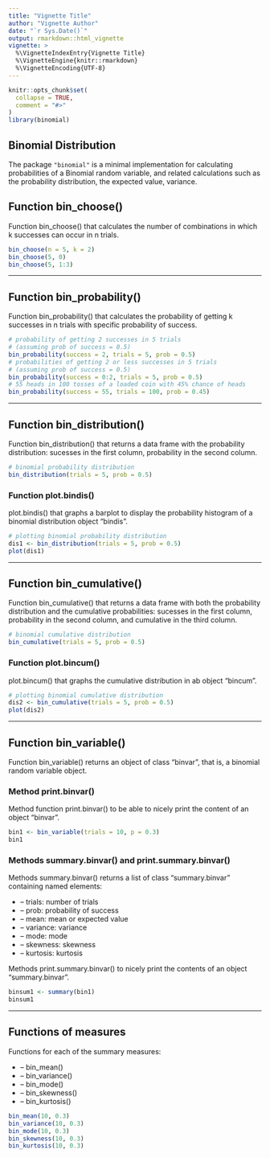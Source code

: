 ```yaml
---
title: "Vignette Title"
author: "Vignette Author"
date: "`r Sys.Date()`"
output: rmarkdown::html_vignette
vignette: >
  %\VignetteIndexEntry{Vignette Title}
  %\VignetteEngine{knitr::rmarkdown}
  %\VignetteEncoding{UTF-8}
---
```


```r
knitr::opts_chunk$set(
  collapse = TRUE,
  comment = "#>"
)
library(binomial)

```


## Binomial Distribution

The package `"binomial"` is a minimal implementation for calculating probabilities of a Binomial random variable, and related calculations such as the probability distribution, the expected value, variance.

## Function bin_choose()

Function bin_choose() that calculates the number of combinations in which k successes can occur in n trials.
```r
bin_choose(n = 5, k = 2)
bin_choose(5, 0)
bin_choose(5, 1:3)
```

---

## Function bin_probability()

Function bin_probability() that calculates the probability of getting k successes in n trials with specific probability of success.

```r
# probability of getting 2 successes in 5 trials
# (assuming prob of success = 0.5)
bin_probability(success = 2, trials = 5, prob = 0.5)
# probabilities of getting 2 or less successes in 5 trials
# (assuming prob of success = 0.5)
bin_probability(success = 0:2, trials = 5, prob = 0.5)
# 55 heads in 100 tosses of a loaded coin with 45% chance of heads
bin_probability(success = 55, trials = 100, prob = 0.45)
```

---

## Function bin_distribution()

Function bin_distribution() that returns a data frame with the probability distribution: sucesses in the first column, probability in the second column.

```r
# binomial probability distribution
bin_distribution(trials = 5, prob = 0.5)
```

### Function plot.bindis()
plot.bindis() that graphs a barplot to display the probability histogram of a binomial distribution object "bindis".

```r
# plotting binomial probability distribution
dis1 <- bin_distribution(trials = 5, prob = 0.5)
plot(dis1)
```

---

## Function bin_cumulative()

Function bin_cumulative() that returns a data frame with both the probability distribution and the cumulative probabilities: sucesses in the first column, probability in the second column, and cumulative in the third column.

```r
# binomial cumulative distribution
bin_cumulative(trials = 5, prob = 0.5)
```

### Function plot.bincum()
plot.bincum() that graphs the cumulative distribution in ab object "bincum".

```r
# plotting binomial cumulative distribution
dis2 <- bin_cumulative(trials = 5, prob = 0.5)
plot(dis2)
```

---


## Function bin_variable()

Function bin_variable() returns an object of class "binvar", that is, a binomial random variable object.

### Method print.binvar()

Method function print.binvar() to be able to nicely print the content of an object "binvar".

```r
bin1 <- bin_variable(trials = 10, p = 0.3)
bin1
```


### Methods summary.binvar() and print.summary.binvar()

Methods summary.binvar() returns a list of class "summary.binvar" containing named elements:

* – trials: number of trials
* – prob: probability of success
* – mean: mean or expected value
* – variance: variance
* – mode: mode
* – skewness: skewness
* – kurtosis: kurtosis

Methods print.summary.binvar() to nicely print the contents of an object "summary.binvar".

```r
binsum1 <- summary(bin1)
binsum1
```

---

## Functions of measures

Functions for each of the summary measures:

* – bin_mean()
* – bin_variance()
* – bin_mode()
* – bin_skewness()
* – bin_kurtosis()

```r
bin_mean(10, 0.3)
bin_variance(10, 0.3)
bin_mode(10, 0.3)
bin_skewness(10, 0.3)
bin_kurtosis(10, 0.3)
```

